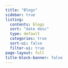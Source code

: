 ```yaml
---
title: "Blogs"
sidebar: true
listing:
  contents: blogs
  sort: "date desc"
  type: default
  categories: true
  sort-ui: false
  filter-ui: true
page-layout: full
title-block-banner: false
---
```

